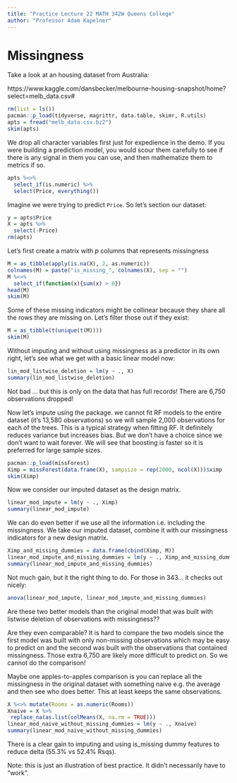 ```yaml
---
title: "Practice Lecture 22 MATH 342W Queens College"
author: "Professor Adam Kapelner"
---
```




# Missingness

Take a look at an housing dataset from Australia:

https://www.kaggle.com/dansbecker/melbourne-housing-snapshot/home?select=melb_data.csv#


```r
rm(list = ls())
pacman::p_load(tidyverse, magrittr, data.table, skimr, R.utils)
apts = fread("melb_data.csv.bz2")
skim(apts)
```

We drop all character variables first just for expedience in the demo. If you were building a prediction model, you would scour them carefully to see if there is any signal in them you can use, and then mathematize them to metrics if so.

```r
apts %<>%
  select_if(is.numeric) %>%
  select(Price, everything())
```

Imagine we were trying to predict `Price`. So let's section our dataset:

```r
y = apts$Price
X = apts %>% 
  select(-Price)
rm(apts)
```

Let's first create a matrix with $p$ columns that represents missingness

```r
M = as_tibble(apply(is.na(X), 2, as.numeric))
colnames(M) = paste("is_missing_", colnames(X), sep = "")
M %<>% 
  select_if(function(x){sum(x) > 0})
head(M)
skim(M)
```

Some of these missing indicators might be collinear because they share all the rows they are missing on. Let's filter those out if they exist:

```r
M = as_tibble(t(unique(t(M))))
skim(M)
```

Without imputing and without using missingness as a predictor in its own right, let's see what we get with a basic linear model now:

```r
lin_mod_listwise_deletion = lm(y ~ ., X)
summary(lin_mod_listwise_deletion)
```

Not bad ... but this is only on the data that has full records! There are 6,750 observations dropped!

Now let's impute using the package. we cannot fit RF models to the entire dataset (it's 13,580 observations) so we will sample 2,000 observations for each of the trees. This is a typical strategy when fitting RF. It definitely reduces variance but increases bias. But we don't have a choice since we don't want to wait forever. We will see that boosting is faster so it is preferred for large sample sizes.

```r
pacman::p_load(missForest)
Ximp = missForest(data.frame(X), sampsize = rep(2000, ncol(X)))$ximp
skim(Ximp)
```


Now we consider our imputed dataset as the design matrix.

```r
linear_mod_impute = lm(y ~ ., Ximp)
summary(linear_mod_impute)
```
We can do even better if we use all the information i.e. including the missingness. We take our imputed dataset, combine it with our missingness indicators for a new design matrix.

```r
Ximp_and_missing_dummies = data.frame(cbind(Ximp, M))
linear_mod_impute_and_missing_dummies = lm(y ~ ., Ximp_and_missing_dummies)
summary(linear_mod_impute_and_missing_dummies)
```

Not much gain, but it the right thing to do. For those in 343... it checks out nicely:

```r
anova(linear_mod_impute, linear_mod_impute_and_missing_dummies)
```


Are these two better models than the original model that was built with listwise deletion of observations with missingness?? 

Are they even comparable? It is hard to compare the two models since the first model was built with only non-missing observations which may be easy to predict on and the second was built with the observations that contained missingness. Those extra 6,750 are likely more difficult to predict on. So we cannot do the comparison!

Maybe one apples-to-apples comparison is you can replace all the missingness in the original dataset with something naive e.g. the average and then see who does better. This at least keeps the same observations.

```r
X %<>% mutate(Rooms = as.numeric(Rooms))
Xnaive = X %>%
 replace_na(as.list(colMeans(X, na.rm = TRUE)))
linear_mod_naive_without_missing_dummies = lm(y ~ ., Xnaive)
summary(linear_mod_naive_without_missing_dummies)
```

There is a clear gain to imputing and using is_missing dummy features to reduce delta (55.3% vs 52.4% Rsqs).

Note: this is just an illustration of best practice. It didn't necessarily have to "work".


